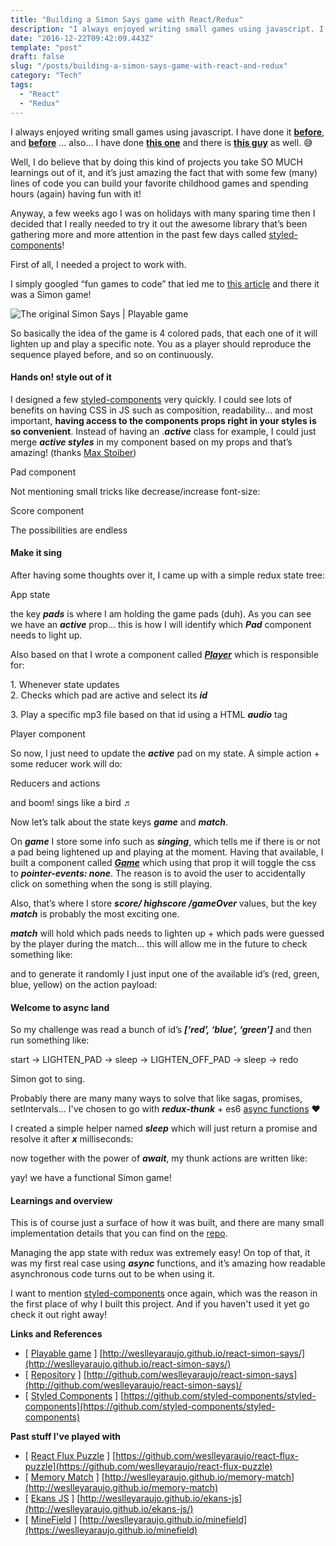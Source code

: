 ```yaml
---
title: "Building a Simon Says game with React/Redux"
description: "I always enjoyed writing small games using javascript. I have done it before, and before … also… I have done this one and there is this guy…"
date: "2016-12-22T09:42:09.443Z"
template: "post"
draft: false
slug: "/posts/building-a-simon-says-game-with-react-and-redux"
category: "Tech"
tags:
  - "React"
  - "Redux"
---
```


I always enjoyed writing small games using javascript. I have done it [**before**](http://weslleyaraujo.github.io/react-flux-puzzle/), and [**before**](http://weslleyaraujo.github.io/memory-match/) … also… I have done [**this one**](http://weslleyaraujo.github.io/minefield/) and there is [**this guy**](http://weslleyaraujo.github.io/ekans-js/) as well. 😅

Well, I do believe that by doing this kind of projects you take SO MUCH learnings out of it, and it’s just amazing the fact that with some few (many) lines of code you can build your favorite childhood games and spending hours (again) having fun with it!

Anyway, a few weeks ago I was on holidays with many sparing time then I decided that I really needed to try it out the awesome library that’s been gathering more and more attention in the past few days called [styled-components](https://github.com/styled-components/styled-components)!

First of all, I needed a project to work with.

I simply googled “fun games to code” that led me to [this article](http://inventwithpython.com/blog/2012/02/20/i-need-practice-programming-49-ideas-for-game-clones-to-code/) and there it was a Simon game!

![The original Simon Says | [Playable game](http://weslleyaraujo.github.io/react-simon-says/)](./original-simon.jpg)

So basically the idea of the game is 4 colored pads, that each one of it will lighten up and play a specific note. You as a player should reproduce the sequence played before, and so on continuously.

#### Hands on! style out of it

I designed a few [styled-components](https://github.com/styled-components/styled-components) very quickly. I could see lots of benefits on having CSS in JS such as composition, readability… and most important, **having access to the components props right in your styles is so convenient**. Instead of having an .**_active_** class for example, I could just merge **_active styles_** in my component based on my props and that’s amazing! (thanks [Max Stoiber](https://medium.com/u/908fb8fea30c))

Pad component

Not mentioning small tricks like decrease/increase font-size:

Score component

The possibilities are endless

#### Make it sing

After having some thoughts over it, I came up with a simple redux state tree:

App state

the key **_pads_** is where I am holding the game pads (duh). As you can see we have an **_active_** prop… this is how I will identify which **_Pad_** component needs to light up.

Also based on that I wrote a component called [**_Player_**](https://github.com/weslleyaraujo/react-simon-says/blob/ee943ca1e2cdc86cf695f5e7cd235b0ec598cd4d/src/screens/Player.js) which is responsible for:

1\. Whenever state updates  
2\. Checks which pad are active and select its **_id_**

3\. Play a specific mp3 file based on that id using a HTML **_audio_** tag

Player component

So now, I just need to update the **_active_** pad on my state. A simple action + some reducer work will do:

Reducers and actions

and boom! sings like a bird ♬

Now let’s talk about the state keys **_game_** and **_match_**.

On **_game_** I store some info such as **_singing_**, which tells me if there is or not a pad being lightened up and playing at the moment. Having that available, I built a component called [**_Game_**](https://github.com/weslleyaraujo/react-simon-says/blob/ee943ca1e2cdc86cf695f5e7cd235b0ec598cd4d/src/components/Game.js) which using that prop it will toggle the css to **_pointer-events: none_**. The reason is to avoid the user to accidentally click on something when the song is still playing.

Also, that’s where I store **_score/ highscore /gameOver_** values, but the key **_match_** is probably the most exciting one.

**_match_** will hold which pads needs to lighten up + which pads were guessed by the player during the match… this will allow me in the future to check something like:

and to generate it randomly I just input one of the available id’s (red, green, blue, yellow) on the action payload:

#### Welcome to async land

So my challenge was read a bunch of id’s **_\[‘red’, ‘blue’, ‘green’\]_** and then run something like:

start -> LIGHTEN_PAD -> sleep -> LIGHTEN_OFF_PAD -> sleep -> redo

Simon got to sing.

Probably there are many many ways to solve that like sagas, promises, setIntervals… I've chosen to go with **_redux-thunk_** \+ es6 [async functions](https://developer.mozilla.org/en-US/docs/Web/JavaScript/Reference/Statements/async_function) ❤️

I created a simple helper named **_sleep_** which will just return a promise and resolve it after **_x_** milliseconds:

now together with the power of **_await_**, my thunk actions are written like:

yay! we have a functional Simon game!

#### Learnings and overview

This is of course just a surface of how it was built, and there are many small implementation details that you can find on the [repo](http://github.com/weslleyaraujo/react-simon-says).

Managing the app state with redux was extremely easy! On top of that, it was my first real case using **_async_** functions, and it’s amazing how readable asynchronous code turns out to be when using it.

I want to mention [styled-components](http://github.com/styled-components/styled-components) once again, which was the reason in the first place of why I built this project. And if you haven't used it yet go check it out right away!

**Links and References**

- \[ [Playable game](http://weslleyaraujo.github.io/react-simon-says/) \] [http://weslleyaraujo.github.io/react-simon-says/](http://weslleyaraujo.github.io/react-simon-says/)
- \[ [Repository](http://github.com/weslleyaraujo/react-simon-says/) \] [http://github.com/weslleyaraujo/react-simon-says](http://github.com/weslleyaraujo/react-simon-says)/
- \[ [Styled Components](https://github.com/styled-components/styled-components) \] [https://github.com/styled-components/styled-components](https://github.com/styled-components/styled-components)

**Past stuff I've played with**

- \[ [React Flux Puzzle](https://github.com/weslleyaraujo/react-flux-puzzle) \] [https://github.com/weslleyaraujo/react-flux-puzzle](https://github.com/weslleyaraujo/react-flux-puzzle)
- \[ [Memory Match](http://weslleyaraujo.github.io/memory-match) \] [http://weslleyaraujo.github.io/memory-match](http://weslleyaraujo.github.io/memory-match)
- \[ [Ekans JS](http://weslleyaraujo.github.io/ekans-js/) \] [http://weslleyaraujo.github.io/ekans-js](http://weslleyaraujo.github.io/ekans-js/)
- \[ [MineField](https://weslleyaraujo.github.io/minefield) \] [http://weslleyaraujo.github.io/minefield](https://weslleyaraujo.github.io/minefield)

